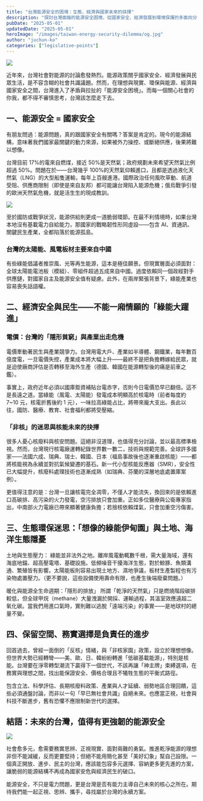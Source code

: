 ```yaml
---
title: "台灣能源安全的困境：生態、經濟與國家未來的抉擇"
description: "探討台灣面臨的能源安全困境，從國家安全、經濟發展到環境保護的多面向分析，思考台灣能源政策的未來方向。"
pubDate: "2025-05-01"
updatedDate: "2025-05-01"
heroImage: "/images/taiwan-energy-security-dilemma/og.jpg"
author: "juchun-ko"
categories: ["legislative-points"]
---
```


![](/images/taiwan-energy-security-dilemma/og.jpg)

近年來，台灣社會對能源的討論愈發熱烈。能源政策關乎國家安全、經濟發展與民眾生活，是不容含糊的社會共識議題。然而，在理想與現實、環保與能源、經濟與國家安全之間，台灣進入了矛盾與拉扯的「能源安全困境」。而每一個關心社會的你我，都不得不審慎思考，台灣該怎麼走下去。

## 一、能源安全 = 國家安全

有朋友問過：能源問題，真的跟國家安全有關嗎？答案是肯定的。現今的能源結構，意味著我們國家最關鍵的動力來源，如果被外力操控、或斷絕供應，後果將難以想像。

台灣目前 17%的電來自燃煤，接近 50%是天然氣；政府規劃未來希望天然氣比例超過 50%。問題在於——台灣幾乎 100%的天然氣仰賴進口，且都是透過液化天然氣（LNG）的大型船隻運輸，每年上百艘進港。國際政治任何風吹草動、航道受阻、供應商限制（即使是來自友邦）都可能讓台灣陷入能源危機；俄烏戰爭引發的歐洲天然氣危機，就是活生生的現成教訓。

![](/images/taiwan-energy-security-dilemma/lng.png)

至於國防或戰爭狀況，能源供給則更成一道脆弱環節。在最不利情境時，如果台灣本地沒有基載電力自給能力，那國家的戰略韌性形同虛設——包含 AI、資通訊、關鍵民生產業，全都陷落於能源孤島。

### 台灣的太陽能、風電板材主要來自中國

有些綠能倡議者推崇風、光等再生能源，這本是極佳願景。但現實層面必須面對：全球太陽能電池板（模組）、零組件超過五成來自中國。過度依賴同一個政經對手供應鏈，對國家自主及能源安全值有疑慮。此外，在兩岸緊張背景下，綠能產業也容易喪失話語權。

## 二、經濟安全與民生——不能一廂情願的「綠能大躍進」

### 電價：台灣的「隱形貧窮」與產業出走危機

電價牽動著民生與產業競爭力。台灣用電大戶、產業如半導體、鋼鐵業，每年數百億度電，一旦電價失控，產業成本將大幅上升——最終不是把負擔轉嫁給民眾，就是迫使廠商評估是否轉移至海外生產（德國、韓國在能源轉型後的痛是前車之鑑）。

事實上，政府近年必須以國庫鉅資補貼台電赤字，否則今日電價恐早已翻倍。這不是長遠之道。當綠能（風電、太陽能）發電成本明顯高於核電時（前者每度約 7~10 元，核電折舊後約 1 元），一味拉高綠能占比，將帶來龐大支出。長此以往，國防、醫療、教育、社會福利都將受壓縮。

### 「非核」的迷思與核能未來的抉擇

很多人憂心核廢料與核安問題。這絕非沒道理，也值得充分討論，並以最高標準檢視。然而，台灣現行核電廠運轉紀錄世界數一數二，技術與規範完善。全球許多國家——法國六成、瑞典、瑞士、韓國、日本（福島事故後也逐漸重啟核能）——都將核能視為永續並對抗氣候變遷的基石。新一代小型核能反應器（SMR），安全性已大幅提升，核廢料處理技術也逐漸成熟（如瑞典、芬蘭的深層地底處置庫案例）。

更值得注意的是：台灣一旦讓核電完全凋零，不僅人才能流失，換回來的是依賴進口高碳排、高污染的火力發電，空污排放只會加重。正如多位醫療與公衛專家指出，中南部火力電廠已帶來顯著健康負擔；若捨核依賴煤氣，只會加重空污傷害。

## 三、生態環保迷思：「想像的綠能伊甸園」與土地、海洋生態隱憂

土地與生態壓力： 綠能並非法外之地。離岸風電動輒數千根，需大量海域，還有海底地錨、超高壓電塔、基礎設施。低頻噪音干擾海洋生態，對於鯨豚、魚類溝通、繁殖皆有影響。太陽能板則容易出現土地方、濕地爭議，板材生產製程也有污染物處置壓力。（更不要說，這些設備使用壽命有限，也產生後端廢棄問題。）

暖化與能源全生命週期：「隱形的排放」
所謂「乾淨的天然氣」只是燃燒階段碳排較低，但全球甲烷（methane）大量洩漏於開採、運輸過程，其溫室效應遠超二氧化碳。當我們用進口氣時，實則難以逃脫「遠端污染」的事實——是地球村的總量不變。

## 四、保留空間、務實選擇是負責任的進步

回首過去，曾經一面倒的「反核」情緒，與「非核家園」政策，設立於理想想像。但世界大勢已經轉彎——美、歐、日、韓紛紛轉進「低碳基載能源」，特別是核能。台灣要在淨零轉型潮流下贏得下一個世代，不該再讓「神主牌」束縛選項，在務實與理想之間，找出能保證安全、價格合理且不犧牲生態的平衡式路徑。

包含立法、科學評估、長期核廢料政策、產業與人才延續、弱勢地區合理回饋，這些必須通盤討論，而非以一句「早已無社會共識」自絕未來。也應當正視，社會與科技不斷進步，舊有恐懼不應限制新世代的選擇。

## 結語：未來的台灣，值得有更強韌的能源安全

![](/images/taiwan-energy-security-dilemma/sad.png)

社會愈多元，愈需要務實思辨、正視現實、面對兩難的勇氣。推進乾淨能源的理想非但不能減緩，反而更要堅持；但絕不能用簡化甚至「美好幻象」幫自己設限。一個真正開放、進步、民主的台灣，應該能包容多元選擇、容納更多更先進的方案，讓脆弱的能源結構不再成為國家安危與經濟民生的破口。

能源安全，不只是電力問題，更是台灣是否有能力主導自己未來的核心之所在。期待我們能一起正視、思辨、攜手，尋找屬於台灣的永續方案。
